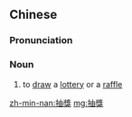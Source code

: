 {{also|抽奖}}
==Chinese==
{{zh-forms|s=抽奖}}

===Pronunciation===
{{zh-pron
|m=chōujiǎng
|c=cau1 zoeng2
|cat=n
}}

===Noun===
{{zh-noun}}

# to [[draw]] a [[lottery]] or a [[raffle]]

[[zh-min-nan:抽獎]]
[[mg:抽獎]]